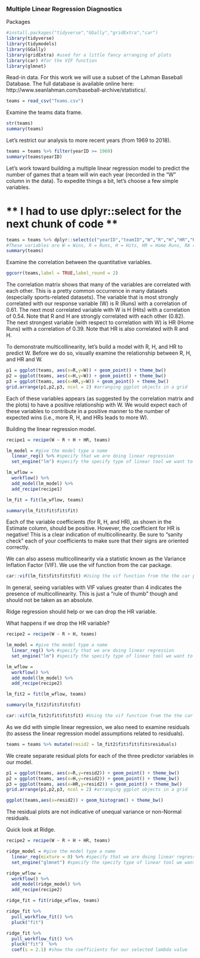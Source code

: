 ### Multiple Linear Regression Diagnostics

Packages  
```{r,warning=FALSE,message=FALSE}
#install.packages("tidyverse","GGally","gridExtra","car")
library(tidyverse)
library(tidymodels)
library(GGally)
library(gridExtra) #used for a little fancy arranging of plots
library(car) #for the VIF function
library(glmnet)
```

Read-in data. For this work we will use a subset of the Lahman Baseball Database. The full database is available online here: http://www.seanlahman.com/baseball-archive/statistics/. 

```{r}
teams = read_csv("Teams.csv")
```

Examine the teams data frame.  
```{r}
str(teams)
summary(teams)
```

Let's restrict our analysis to more recent years (from 1969 to 2018).  
```{r}
teams = teams %>% filter(yearID >= 1969)
summary(teams$yearID)
```

Let's work toward building a multiple linear regression model to predict the number of games that a team will win each year (recorded in the "W" column in the data). To expedite things a bit, let's choose a few simple variables.  


# ** I had to use dplyr::select for the next chunk of code **

```{r}
teams = teams %>% dplyr::select(c("yearID","teamID","W","R","H","HR","RA","HA","HRA"))
#These variables are W = Wins, R = Runs, H = Hits, HR = Home Runs, RA = Runs Against, HA = Hits Against, HRA = Home Runs #Against
summary(teams)
```

Examine the correlation between the quantitative variables.  
```{r}
ggcorr(teams,label = TRUE,label_round = 2)
```

The correlation matrix shows that many of the variables are correlated with each other. This is a pretty common occurrence in many datasets (especially sports-related datasets). The variable that is most strongly correlated with our response variable (W) is R (Runs) with a correlation of 0.61. The next most correlated variable with W is H (Hits) with a correlation of 0.54. Note that R and H are strongly correlated with each other (0.82). The next strongest variable (with respect to correlation with W) is HR (Home Runs) with a correlation of 0.39. Note that HR is also correlated with R and H.

To demonstrate multicollinearity, let's build a model with R, H, and HR to predict W. Before we do so, visually examine the relationship between R, H, and HR and W. 
```{r}
p1 = ggplot(teams, aes(x=R,y=W)) + geom_point() + theme_bw()
p2 = ggplot(teams, aes(x=H,y=W)) + geom_point() + theme_bw()
p3 = ggplot(teams, aes(x=HR,y=W)) + geom_point() + theme_bw()
grid.arrange(p1,p2,p3, ncol = 2) #arranging ggplot objects in a grid
```
Each of these variables appears (as suggested by the correlation matrix and the plots) to have a positive relationship with W. We would expect each of these variables to contribute in a positive manner to the number of expected wins (i.e., more R, H, and HRs leads to more W). 

Building the linear regression model.
```{r}
recipe1 = recipe(W ~ R + H + HR, teams)

lm_model = #give the model type a name 
  linear_reg() %>% #specify that we are doing linear regression
  set_engine("lm") #specify the specify type of linear tool we want to use 

lm_wflow = 
  workflow() %>% 
  add_model(lm_model) %>% 
  add_recipe(recipe1)

lm_fit = fit(lm_wflow, teams)
```

```{r}
summary(lm_fit$fit$fit$fit)
```

Each of the variable coefficients (for R, H, and HR), as shown in the Estimate column, should be positive. However, the coefficient for HR is negative! This is a clear indication of multicollinearity. Be sure to "sanity check" each of your coefficients to make sure that their signs are oriented correctly.  

We can also assess multicollinearity via a statistic known as the Variance Inflation Factor (VIF). We use the vif function from the car package.  
```{r}
car::vif(lm_fit$fit$fit$fit) #Using the vif function from the the car package
```
In general, seeing variables with VIF values greater than 4 indicates the presence of multicollinearity. This is just a "rule of thumb" though and should not be taken as an absolute.  

Ridge regression should help or we can drop the HR variable.  

What happens if we drop the HR variable?  
```{r}
recipe2 = recipe(W ~ R + H, teams)

lm_model = #give the model type a name 
  linear_reg() %>% #specify that we are doing linear regression
  set_engine("lm") #specify the specify type of linear tool we want to use 

lm_wflow = 
  workflow() %>% 
  add_model(lm_model) %>% 
  add_recipe(recipe2)

lm_fit2 = fit(lm_wflow, teams)
```

```{r}
summary(lm_fit2$fit$fit$fit)
```
```{r}
car::vif(lm_fit2$fit$fit$fit) #Using the vif function from the the car package
```

As we did with simple linear regression, we also need to examine residuals (to assess the linear regression model assumptions related to residuals).  
```{r}
teams = teams %>% mutate(resid2 = lm_fit2$fit$fit$fit$residuals)
```

We create separate residual plots for each of the three predictor variables in our model.  
```{r}
p1 = ggplot(teams, aes(x=R,y=resid2)) + geom_point() + theme_bw()
p2 = ggplot(teams, aes(x=H,y=resid2)) + geom_point() + theme_bw()
p3 = ggplot(teams, aes(x=HR,y=resid2)) + geom_point() + theme_bw()
grid.arrange(p1,p2,p3, ncol = 2) #arranging ggplot objects in a grid
```

```{r}
ggplot(teams,aes(x=resid2)) + geom_histogram() + theme_bw()
```
The residual plots are not indicative of unequal variance or non-Normal residuals.  

Quick look at Ridge.  
```{r}
recipe2 = recipe(W ~ R + H + HR, teams)

ridge_model = #give the model type a name 
  linear_reg(mixture = 0) %>% #specify that we are doing linear regression
  set_engine("glmnet") #specify the specify type of linear tool we want to use 

ridge_wflow = 
  workflow() %>% 
  add_model(ridge_model) %>% 
  add_recipe(recipe2)

ridge_fit = fit(ridge_wflow, teams)
```

```{r}
ridge_fit %>%
  pull_workflow_fit() %>%
  pluck("fit")  
```
```{r}
ridge_fit %>%
  pull_workflow_fit() %>%
  pluck("fit")  %>% 
  coef(s = 2.1) #show the coefficients for our selected lambda value
```
